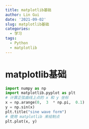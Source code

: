 ```yaml
---
title: matplotlib基础
author: Lin Gui
date: '2021-09-02'
slug: matplotlib基础
categories:
  - 学习
tags:
  - Python
  - matplotlib
---
```

# matplotlib基础
```python
import numpy as np 
import matplotlib.pyplot as plt 
# 计算正弦曲线上点的 x 和 y 坐标
x = np.arange(0,  3  * np.pi,  0.1) 
y = np.sin(x)
plt.title("sine wave form")  
# 使用 matplotlib 来绘制点
plt.plot(x, y) 
```


